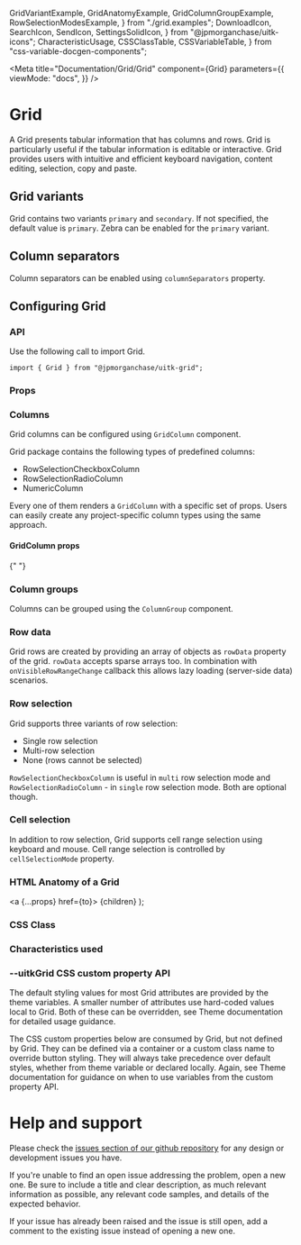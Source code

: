   GridVariantExample,
  GridAnatomyExample,
  GridColumnGroupExample,
  RowSelectionModesExample,
} from "./grid.examples";
  DownloadIcon,
  SearchIcon,
  SendIcon,
  SettingsSolidIcon,
} from "@jpmorganchase/uitk-icons";
  CharacteristicUsage,
  CSSClassTable,
  CSSVariableTable,
} from "css-variable-docgen-components";

<Meta
  title="Documentation/Grid/Grid"
  component={Grid}
  parameters={{
    viewMode: "docs",
  }}
/>

# Grid

A Grid presents tabular information that has columns and rows.
Grid is particularly useful if the tabular information is editable or interactive.
Grid provides users with intuitive and efficient keyboard navigation, content editing, selection, copy and paste.

## Grid variants

Grid contains two variants `primary` and `secondary`. If not specified, the default value is `primary`.
Zebra can be enabled for the `primary` variant.

<Canvas>
  <Story name="Grid Variants" decorators={[withFlexGap]}>
    <GridVariantExample variant="primary" />
    <GridVariantExample variant="secondary" />
    <GridVariantExample zebra={true} />
  </Story>
</Canvas>

## Column separators

Column separators can be enabled using `columnSeparators` property.

<Canvas>
  <Story name="Grid with column separators" decorators={[withFlexGap]}>
    <GridVariantExample variant="primary" columnSeparators={true} />
    <GridVariantExample variant="secondary" columnSeparators={true} />
    <GridVariantExample zebra={true} columnSeparators={true} />
  </Story>
</Canvas>

## Configuring Grid

### API

Use the following call to import Grid.

```
import { Grid } from "@jpmorganchase/uitk-grid";
```

### Props

<ArgsTable of={Grid} />

### Columns

Grid columns can be configured using `GridColumn` component.

Grid package contains the following types of predefined columns:

- RowSelectionCheckboxColumn
- RowSelectionRadioColumn
- NumericColumn

Every one of them renders a `GridColumn` with a specific set of props.
Users can easily create any project-specific column types using the same approach.

#### GridColumn props

<ArgsTable of={GridColumn} />{" "}

### Column groups

Columns can be grouped using the `ColumnGroup` component.

<Canvas>
  <Story name="Grid with grouped columns" decorators={[withFlexGap]}>
    <GridColumnGroupExample />
  </Story>
</Canvas>

### Row data

Grid rows are created by providing an array of objects as `rowData` property of the grid.
`rowData` accepts sparse arrays too.
In combination with `onVisibleRowRangeChange` callback this allows lazy loading (server-side data) scenarios.

### Row selection

Grid supports three variants of row selection:

- Single row selection
- Multi-row selection
- None (rows cannot be selected)

`RowSelectionCheckboxColumn` is useful in `multi` row selection mode and `RowSelectionRadioColumn` - in `single` row selection mode.
Both are optional though.

<Canvas>
  <Story name="Grid row selection modes" decorators={[withFlexGap]}>
    <RowSelectionModesExample rowSelectionMode="single" />
    <RowSelectionModesExample rowSelectionMode="multi" />
    <RowSelectionModesExample rowSelectionMode="none" />
  </Story>
</Canvas>

### Cell selection

In addition to row selection, Grid supports cell range selection using keyboard and mouse.
Cell range selection is controlled by `cellSelectionMode` property.

### HTML Anatomy of a Grid

  <a {...props} href={to}>
    {children}
  </a>
);

<Canvas>
  <ComponentAnatomy>
    <GridAnatomyExample />
  </ComponentAnatomy>
</Canvas>

### CSS Class

<CSSClassTable of={Grid} />

### Characteristics used

<CharacteristicUsage of={Grid} />

### --uitkGrid CSS custom property API

The default styling values for most Grid attributes are provided by the theme variables. A smaller number of attributes
use hard-coded values local to Grid. Both of these can be overridden, see Theme documentation for detailed usage guidance.

The CSS custom properties below are consumed by Grid, but not defined by Grid. They can be defined via a container or
a custom class name to override button styling. They will always take precedence over default styles, whether from theme variable
or declared locally. Again, see Theme documentation for guidance on when to use variables from the custom property API.

<CSSVariableTable of={Grid} />

# Help and support

Please check the [issues section of our github repository](https://github.com/jpmorganchase/uitk/issues) for any design or development issues you have.

If you're unable to find an open issue addressing the problem, open a new one. Be sure to include a title and clear description, as much relevant information as possible, any relevant code samples, and details of the expected behavior.

If your issue has already been raised and the issue is still open, add a comment to the existing issue instead of opening a new one.
